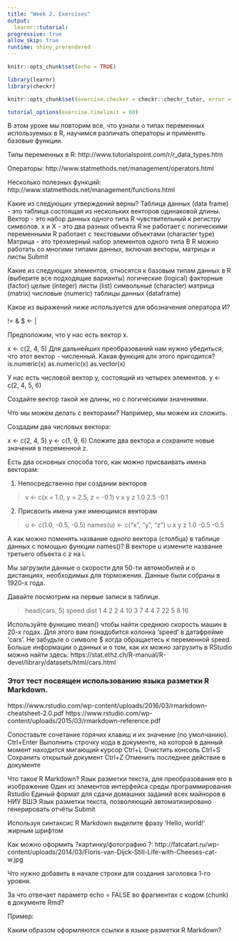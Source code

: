 ```yaml
---
title: "Week 2. Exercises"
output: 
  learnr::tutorial:
progressive: true
allow_skip: true
runtime: shiny_prerendered
---
```


```r
knitr::opts_chunk$set(echo = TRUE)
```


```r
library(learnr)
library(checkr)

knitr::opts_chunk$set(exercise.checker = checkr::checkr_tutor, error = TRUE)

tutorial_options(exercise.timelimit = 60)
```


В этом уроке мы повторим все, что узнали о типах переменных используемых в R, научимся различать операторы и применять базовые функции.



Типы переменных в R: http://www.tutorialspoint.com/r/r_data_types.htm

Операторы: http://www.statmethods.net/management/operators.html

Несколько полезных функций: http://www.statmethods.net/management/functions.html

Какие из следующих утверждений верны?
 Таблица данных (data frame) - это таблица состоящая из нескольких векторов одинаковой длины.
 Вектор - это набор данных одного типа
 R чувствительный к регистру символов. х и Х - это два разных объекта
 R не работает с логическими переменными
 R работает с текстовыми объектами (character type)
 Матрица - это трехмерный набор элементов одного типа
 В R можно работать со многими типами данных, включая векторы, матрицы и листы
Submit



Какие из следующих элементов, относятся к базовым типам данных в R (выберите все подходящие варианты) 
 логические (logical)
 факторные (factor)
 целые (integer)
 листы (list)
 символьные (character)
 матрица (matrix)
 числовые (numeric)
 таблицы данных (dataframe)
 
 Какое из выражений ниже используется для обозначения оператора И?

 !=
 &
 $
 <-
 |


Предположим, что у нас есть вектор x.

x <- c(2, 4, 5)
Для дальнейших преобразований нам нужно убедиться, что этот вектор - численный. Какая функция для этого пригодится?
 is.numeric(x)
 as.numeric(x)
 as.vector(x)


У нас есть числовой вектор y, состоящий из четырех элементов. 
y <- c(2, 4, 5, 6)
 
Создайте вектор такой же длины, но с логическими значениями.



Что мы можем делать с векторами? Например, мы можем их сложить.

Создадим два числовых вектора:

x <- c(2, 4, 5)
y <- c(1, 9, 6)
Сложите два вектора и сохраните новые значения в переменной z.




Есть два основных способа того, как можно присваивать имена векторам: 

1) Непосредственно при создании векторов 

> v <- c(x = 1.0, y = 2.5, z = -0.1)
> v
   x    y    z 
 1.0  2.5 -0.1 


2) Присвоить имена уже имеющимся векторам

> u <- c(1.0, -0.5, -0.5)
> names(u) <- c("x", "y", "z")
> u
   x    y    z 
 1.0 -0.5 -0.5 


А как можно поменять название одного вектора (столбца) в таблице данных с помощью функции names()? В векторе u измените название третьего объекта с z на i.



Мы загрузили данные о скорости для 50-ти автомобилей и о дистанциях, необходимых для торможения. Данные были собраны в 1920-х года.

Давайте посмотрим на первые записи в таблице.

> head(cars, 5)
  speed dist
1     4    2
2     4   10
3     7    4
4     7   22
5     8   16

Используйте функцию mean() чтобы найти среднюю скорость машин в 20-х годах. Для этого вам понадобится колонка 'speed' в датафрейме 'cars'. Не забудьте о символе $ когда обращаетесь к переменной speed.
Больше информации о данных и о том, как их можно загрузить в RStudio можно найти здесь: https://stat.ethz.ch/R-manual/R-devel/library/datasets/html/cars.html









### Этот тест посвящен использованию языка разметки R Markdown.

https://www.rstudio.com/wp-content/uploads/2016/03/rmarkdown-cheatsheet-2.0.pdf
https://www.rstudio.com/wp-content/uploads/2015/03/rmarkdown-reference.pdf

Сопоставьте сочетание горячих клавиш и их значение (по умолчанию).
Ctrl+Enter Выполнить строчку кода в документе, на которой в данный момент находится мигающий курсор
Ctrl+L Очистить консоль
Ctrl+S Сохранить открытый документ
Ctrl+Z Отменить последнее действие в документе


Что такое R Markdown? 
Язык разметки текста, для преобразования его в изображение
 Один из элементов интерфейса среды программирования Rstudio
 Единый формат для сдачи домашних заданий всех майноров в НИУ ВШЭ
 Язык разметки текста, позволяющий автоматизировано генерировать отчёты
Submit


Используя синтаксис R Markdown выделите фразу ‘Hello, world!’ жирным шрифтом

Как можно оформить ?картинку/фотографию ?: http://fatcatart.ru/wp-content/uploads/2014/03/Floris-van-Dijck-Still-Life-with-Cheeses-cat-w.jpg


Что нужно добавить в начале строки для создания заголовка 1-го уровня.

За что отвечает параметр echo = FALSE во фрагментах c кодом (chunk) в документе Rmd?

Пример:


Каким образом оформляются ссылки в языке разметки R Markdown?